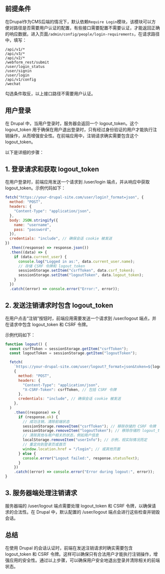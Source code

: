 
<Meta title="开发/用户认证/登录退出" id="login-out" />

## 前提条件

在Drupal作为CMS后端的情况下，默认依赖`Require Login`模块，该模块可以方便对路径是否需要用户认证的配置，有些接口需要配置不需要认证，才能返回正确的响应数据，进入页面`/admin/config/people/login-requirements`，在请求路径中，填写：

```text
/api/v1/*
/api/v3/*
/api/v2/*
/webform_rest/submit
/user/login_status
/user/signin
/user/login
/api/v1/config
/wechat
```

勾选条件取反，以上接口路径不需要用户认证。

## 用户登录

在 Drupal 中，当用户登录时，服务器会返回一个 logout_token。这个 logout_token 用于确保在用户退出登录时，只有经过身份验证的用户才能执行注销操作，从而增强安全性。在前端应用中，注销请求确实需要包含这个 logout_token。

以下是详细的步骤：

## 1. 登录请求和获取 logout_token

在用户登录时，前端应用发送一个请求到 /user/login 端点，并从响应中获取 logout_token。示例代码如下：

```javascript
fetch("https://your-drupal-site.com/user/login?_format=json", {
  method: "POST",
  headers: {
    "Content-Type": "application/json",
  },
  body: JSON.stringify({
    name: "username",
    pass: "password",
  }),
  credentials: "include", // 确保会话 cookie 被发送
})
  .then((response) => response.json())
  .then((data) => {
    if (data.current_user) {
      console.log("Logged in as:", data.current_user.name);
      // 存储 CSRF 令牌和 logout_token
      sessionStorage.setItem("csrfToken", data.csrf_token);
      sessionStorage.setItem("logoutToken", data.logout_token);
    }
  })
  .catch((error) => console.error("Error:", error));
```

## 2. 发送注销请求时包含 logout_token

在用户点击“注销”按钮时，前端应用需要发送一个请求到 /user/logout 端点，并在请求中包含 logout_token 和 CSRF 令牌。

示例代码如下：

```javascript
function logout() {
  const csrfToken = sessionStorage.getItem("csrfToken");
  const logoutToken = sessionStorage.getItem("logoutToken");

  fetch(
    `https://your-drupal-site.com/user/logout?_format=json&token=${logoutToken}`,
    {
      method: "POST",
      headers: {
        "Content-Type": "application/json",
        "X-CSRF-Token": csrfToken, // 包括 CSRF 令牌
      },
      credentials: "include", // 确保会话 cookie 被发送
    },
  )
    .then((response) => {
      if (response.ok) {
        // 成功注销，清除前端状态
        sessionStorage.removeItem("csrfToken"); // 移除存储的 CSRF 令牌
        sessionStorage.removeItem("logoutToken"); // 移除存储的 logout_token
        // 清除其他与用户相关的状态，例如用户信息
        localStorage.removeItem("userInfo"); // 示例，视实际情况而定
        // 重定向到登录页或首页
        window.location.href = "/login"; // 或其他页面
      } else {
        console.error("Logout failed:", response.statusText);
      }
    })
    .catch((error) => console.error("Error during logout:", error));
}
```

## 3. 服务器端处理注销请求

服务器端的 /user/logout 端点需要处理 logout_token 和 CSRF 令牌，以确保请求的合法性。在 Drupal 中，默认配置的 /user/logout 端点会进行这些检查并销毁会话。

## 总结

在使用 Drupal 的会话认证时，前端在发送注销请求时确实需要包含 logout_token 和 CSRF 令牌。这样可以确保只有合法用户才能执行注销操作，增强应用的安全性。通过以上步骤，可以确保用户安全地退出登录并清除相关的前端状态。
